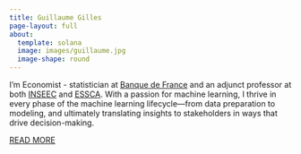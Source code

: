 ```yaml
---
title: Guillaume Gilles
page-layout: full
about:
  template: solana
  image: images/guillaume.jpg
  image-shape: round
---
```


I’m Economist - statistician at [Banque de France](https://www.banque-france.fr/en) and an adjunct professor at both [INSEEC](https://www.inseec.com/en/) and [ESSCA](https://www.essca.fr/en). With a passion for machine learning, I thrive in every phase of the machine learning lifecycle—from data preparation to modeling, and ultimately translating insights to stakeholders in ways that drive decision-making.

[READ MORE](about.qmd)

